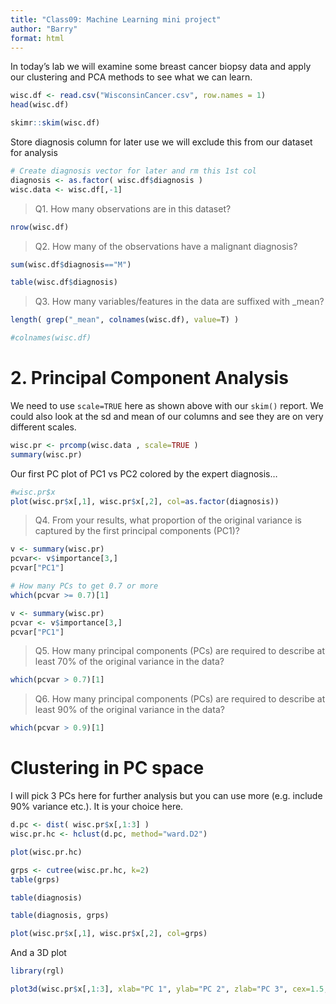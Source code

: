```yaml
---
title: "Class09: Machine Learning mini project"
author: "Barry"
format: html
---
```


In today's lab we will examine some breast cancer biopsy data and apply our clustering and PCA methods to see what we can learn.

```r
wisc.df <- read.csv("WisconsinCancer.csv", row.names = 1)
head(wisc.df)
```

```r
skimr::skim(wisc.df)
```

Store diagnosis column for later use we will exclude this from our dataset for analysis

```r
# Create diagnosis vector for later and rm this 1st col
diagnosis <- as.factor( wisc.df$diagnosis )
wisc.data <- wisc.df[,-1]
```

> Q1. How many observations are in this dataset?

```r
nrow(wisc.df)
```

> Q2. How many of the observations have a malignant diagnosis?

```r
sum(wisc.df$diagnosis=="M")
```

```r
table(wisc.df$diagnosis)
```

> Q3. How many variables/features in the data are suffixed with _mean?

```r
length( grep("_mean", colnames(wisc.df), value=T) )

#colnames(wisc.df)
```

# 2. Principal Component Analysis

We need to use `scale=TRUE` here as shown above with our `skim()` report. We could also look at the sd and mean of our columns and see they are on very different scales.

```r
wisc.pr <- prcomp(wisc.data , scale=TRUE )
summary(wisc.pr)

```

Our first PC plot of PC1 vs PC2 colored by the expert diagnosis...

```r
#wisc.pr$x
plot(wisc.pr$x[,1], wisc.pr$x[,2], col=as.factor(diagnosis))
```

> Q4. From your results, what proportion of the original variance is captured by the first principal components (PC1)?


```r
v <- summary(wisc.pr)
pcvar<- v$importance[3,]
pcvar["PC1"]
```
```r
# How many PCs to get 0.7 or more
which(pcvar >= 0.7)[1]

```


```r
v <- summary(wisc.pr)
pcvar <- v$importance[3,]
pcvar["PC1"]
```



> Q5. How many principal components (PCs) are required to describe at least 70% of the original variance in the data?

```r
which(pcvar > 0.7)[1]
```

> Q6. How many principal components (PCs) are required to describe at least 90% of the original variance in the data?

```r
which(pcvar > 0.9)[1]
```

# Clustering in PC space

I will pick 3 PCs here for further analysis but you can use more (e.g. include 90% variance etc.). It is your choice here.

```r
d.pc <- dist( wisc.pr$x[,1:3] )
wisc.pr.hc <- hclust(d.pc, method="ward.D2")
```

```r
plot(wisc.pr.hc)
```

```r
grps <- cutree(wisc.pr.hc, k=2)
table(grps)
```

```r
table(diagnosis)
```

```r
table(diagnosis, grps)
```

```r
plot(wisc.pr$x[,1], wisc.pr$x[,2], col=grps)
```
And a 3D plot

```r
library(rgl)

plot3d(wisc.pr$x[,1:3], xlab="PC 1", ylab="PC 2", zlab="PC 3", cex=1.5, size=1, type="s", col=grps)

```



